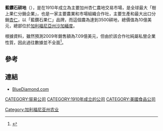 '''藍鑽石耕地'''（'''{{lang-en|Blue Diamond Growers }}'''），是在1910年成立為主要加州杏仁農地交易市場，是全球最大「樹上果仁分銷企業」，也是一家主要農業和市場組織合作社，主要生產和最大出口分銷[[杏仁|杏仁]]，以「藍鑽石果仁」品牌，而這個農為達到3500耕地，總價值為10億美元，總部位於[[加利福尼亞州|加利福尼亞州]][[沙加緬度_(加利福尼亞州)|沙加緬度]]。

根據{{link-en|沙加緬度郵報|The Sacramento Bee}}資料，雖然預測2009年銷售額為7.09億美元，但由於該合作社純屬私營企業性質，因此過往數據並不全面<ref>{{cite web|last=Plait |first=Phil |url=http://www.slate.com/id/2272536?obref=obinsite |title=成為全美最大杏仁企業 很多過程（沙樂雜誌，英文版） |publisher=Slate.com |date= |accessdate=2013年4月8日}}</ref>。

==參考==
{{reflist}}

==連結==
*[http://www.bluediamond.com/ BlueDiamond.com] {{Wayback|url=http://www.bluediamond.com/ |date=20210513003445 }}


[[CATEGORY:貿易公司|CATEGORY:貿易公司]]
[[CATEGORY:1910年成立的公司|CATEGORY:1910年成立的公司]]
[[CATEGORY:美國食品公司|CATEGORY:美國食品公司]]
[[Category:加利福尼亚州农业|Category:加利福尼亚州农业]]